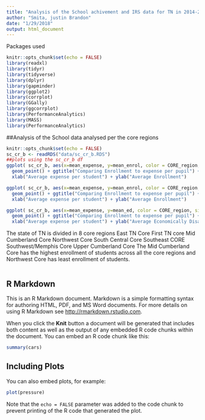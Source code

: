 ```yaml
---
title: "Analysis of the School achivement and IRS data for TN in 2014-2015"
author: "Smita, justin Brandon"
date: "1/29/2018"
output: html_document
---
```

Packages used
```r
knitr::opts_chunk$set(echo = FALSE)
library(readxl)
library(tidyr)
library(tidyverse)
library(dplyr)
library(gapminder)
library(ggplot2)
library(corrplot)
library(GGally)
library(ggcorrplot)
library(PerformanceAnalytics)
library(MASS)
library(PerformanceAnalytics)
```
##Analysis of the School data analysed per the core regions
```r
knitr::opts_chunk$set(echo = FALSE)
sc_cr_b <- readRDS("data/sc_cr_b.RDS")
##plots using the sc_cr_b df
ggplot( sc_cr_b, aes(x=mean_expense, y=mean_enrol, color = CORE_region, size = mean_grad)) + 
  geom_point() + ggtitle("Comparing Enrollment to expense per pupil") +
  xlab("Average expense per student") + ylab("Average Enrollment")

ggplot( sc_cr_b, aes(x=mean_expense, y=mean_enrol, color = CORE_region, size = left)) + 
  geom_point() + ggtitle("Comparing Enrollment to expense per pupil") +
  xlab("Average expense per student") + ylab("Average Enrollment")

ggplot( sc_cr_b, aes(x=mean_expense, y=mean_ed, color = CORE_region, size = left)) + 
  geom_point() + ggtitle("Comparing Enrollment to expense per pupil") +
  xlab("Average expense per student") + ylab("Average Economically Disadvantage")
```
The state of TN is divided in 8 core regions 
    East TN Core
    First TN core
    Mid Cumberland Core
    Northwest Core
    South Central Core
    Southeast CORE
    Southwest/Memphis Core
    Upper Cumberland Core
The Mid Cumberland Core has the highest enrollment of students across all the core regions and Northwest Core has least enrollment of students.
```r

```

## R Markdown

This is an R Markdown document. Markdown is a simple formatting syntax for authoring HTML, PDF, and MS Word documents. For more details on using R Markdown see <http://rmarkdown.rstudio.com>.

When you click the **Knit** button a document will be generated that includes both content as well as the output of any embedded R code chunks within the document. You can embed an R code chunk like this:

```r
summary(cars)
```

## Including Plots

You can also embed plots, for example:

```r
plot(pressure)
```

Note that the `echo = FALSE` parameter was added to the code chunk to prevent printing of the R code that generated the plot.
